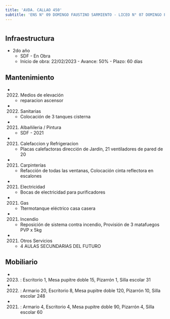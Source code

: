 ```yaml
---
title: 'AVDA. CALLAO 450'
subtitle: 'ENS N° 09 DOMINGO FAUSTINO SARMIENTO - LICEO N° 07 DOMINGO FAUSTINO SARMIENTO'
---
```


#
## Infraestructura

* 2do año 
    + SDF - En Obra 
    + Inicio de obra: 22/02/2023 - Avance: 50% - Plazo: 60 días 






## Mantenimiento

*  (2022) Medios de elevación 
    + reparacion ascensor

*  (2022) Sanitarias 
    + Colocación de 3 tanques cisterna

*  (2021) Albañileria / Pintura 
    + SDF - 2021

*  (2021) Calefaccion y Refrigeracion 
    + Placas calefactoras dirección de Jardín, 21 ventiladores de pared de 20

*  (2021) Carpinterías 
    + Refacción de todas las ventanas, Colocación cinta reflectora en escalones

*  (2021) Electricidad 
    + Bocas de electricidad para purificadores

*  (2021) Gas 
    + Ttermotanque eléctrico casa casera

*  (2021) Incendio 
    + Reposición de sistema contra incendio, Provisión de 3 matafuegos PVP x 5kg

*  (2021) Otros Servicios 
    + 4 AULAS SECUNDARIAS DEL FUTURO





## Mobiliario

*  (2023) : Escritorio 1, Mesa pupitre doble 15, Pizarrón 1, Silla escolar 31 

*  (2022) : Armario 20, Escritorio 8, Mesa pupitre doble 120, Pizarrón 10, Silla escolar 248 

*  (2021) : Armario 4, Escritorio 4, Mesa pupitre doble 90, Pizarrón 4, Silla escolar 60 



